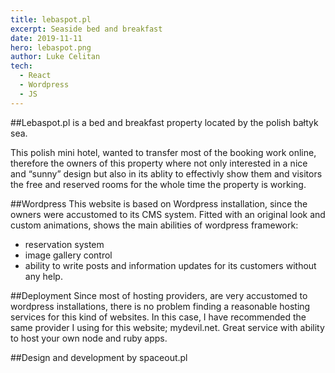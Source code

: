 ```yaml
---
title: lebaspot.pl
excerpt: Seaside bed and breakfast
date: 2019-11-11
hero: lebaspot.png
author: Luke Celitan
tech:
  - React
  - Wordpress
  - JS
---
```



##Lebaspot.pl is a bed and breakfast property located by the polish bałtyk sea. 

This polish mini hotel, wanted to transfer most of the booking work online, therefore the owners of this property where not only interested in a nice and “sunny” design but also in its ablity to effectivly show them and visitors the free and reserved rooms for the whole time the property is working.

##Wordpress
This website is based on Wordpress installation, since the owners were accustomed to its CMS system. 
Fitted with an original look and custom animations, shows the main abilities of wordpress framework: 
- reservation system 
- image gallery control
- ability to write posts and information updates for its customers without any help.

##Deployment
Since most of hosting providers, are very accustomed to wordpress installations, there is no problem finding a reasonable hosting services for this kind of websites. In this case, I have recommended the same provider I using for this website; mydevil.net. Great service with ability to host your own node and ruby apps. 

##Design and development by spaceout.pl